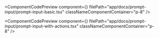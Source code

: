 
<ComponentCodePreview
  component={<PromptInputBasic />}
  filePath="app/docs/prompt-input/prompt-input-basic.tsx"
  classNameComponentContainer="p-8"
/>

<ComponentCodePreview
  component={<PromptInputWithActions />}
  filePath="app/docs/prompt-input/prompt-input-with-actions.tsx"
  classNameComponentContainer="p-8"
/>
